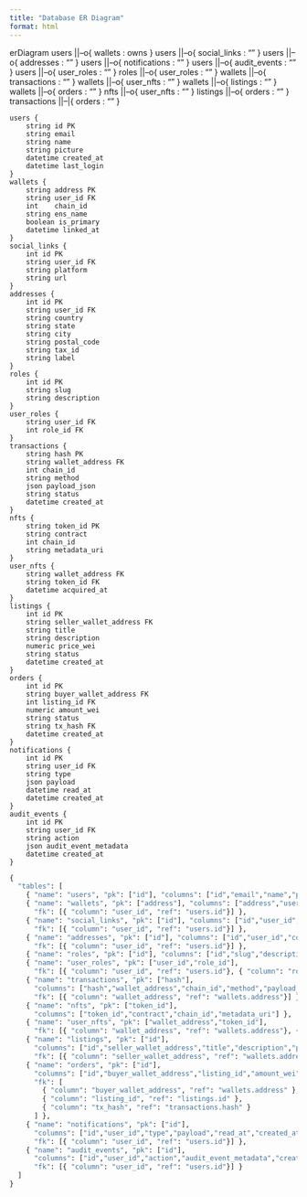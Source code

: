 ```yaml
---
title: "Database ER Diagram"
format: html
---
```


erDiagram
    users ||--o{ wallets : owns }
    users ||--o{ social_links : "" }
    users ||--o{ addresses : "" }
    users ||--o{ notifications : "" }
    users ||--o{ audit_events : "" }
    users ||--o{ user_roles : "" }
    roles ||--o{ user_roles : "" }
    wallets ||--o{ transactions : "" }
    wallets ||--o{ user_nfts : "" }
    wallets ||--o{ listings : "" }
    wallets ||--o{ orders : "" }
    nfts ||--o{ user_nfts : "" }
    listings ||--o{ orders : "" }
    transactions ||--|{ orders : "" }

    users {
        string id PK
        string email
        string name
        string picture
        datetime created_at
        datetime last_login
    }
    wallets {
        string address PK
        string user_id FK
        int    chain_id
        string ens_name
        boolean is_primary
        datetime linked_at
    }
    social_links {
        int id PK
        string user_id FK
        string platform
        string url
    }
    addresses {
        int id PK
        string user_id FK
        string country
        string state
        string city
        string postal_code
        string tax_id
        string label
    }
    roles {
        int id PK
        string slug
        string description
    }
    user_roles {
        string user_id FK
        int role_id FK
    }
    transactions {
        string hash PK
        string wallet_address FK
        int chain_id
        string method
        json payload_json
        string status
        datetime created_at
    }
    nfts {
        string token_id PK
        string contract
        int chain_id
        string metadata_uri
    }
    user_nfts {
        string wallet_address FK
        string token_id FK
        datetime acquired_at
    }
    listings {
        int id PK
        string seller_wallet_address FK
        string title
        string description
        numeric price_wei
        string status
        datetime created_at
    }
    orders {
        int id PK
        string buyer_wallet_address FK
        int listing_id FK
        numeric amount_wei
        string status
        string tx_hash FK
        datetime created_at
    }
    notifications {
        int id PK
        string user_id FK
        string type
        json payload
        datetime read_at
        datetime created_at
    }
    audit_events {
        int id PK
        string user_id FK
        string action
        json audit_event_metadata
        datetime created_at
    }

```python
{
  "tables": [
    { "name": "users", "pk": ["id"], "columns": ["id","email","name","picture","created_at","last_login"] },
    { "name": "wallets", "pk": ["address"], "columns": ["address","user_id","chain_id","ens_name","is_primary","linked_at"],
      "fk": [{ "column": "user_id", "ref": "users.id"}] },
    { "name": "social_links", "pk": ["id"], "columns": ["id","user_id","platform","url"],
      "fk": [{ "column": "user_id", "ref": "users.id"}] },
    { "name": "addresses", "pk": ["id"], "columns": ["id","user_id","country","state","city","postal_code","tax_id","label"],
      "fk": [{ "column": "user_id", "ref": "users.id"}] },
    { "name": "roles", "pk": ["id"], "columns": ["id","slug","description"] },
    { "name": "user_roles", "pk": ["user_id","role_id"],
      "fk": [{ "column": "user_id", "ref": "users.id"}, { "column": "role_id", "ref": "roles.id"}] },
    { "name": "transactions", "pk": ["hash"],
      "columns": ["hash","wallet_address","chain_id","method","payload_json","status","created_at"],
      "fk": [{ "column": "wallet_address", "ref": "wallets.address"}] },
    { "name": "nfts", "pk": ["token_id"],
      "columns": ["token_id","contract","chain_id","metadata_uri"] },
    { "name": "user_nfts", "pk": ["wallet_address","token_id"],
      "fk": [{ "column": "wallet_address", "ref": "wallets.address"}, { "column": "token_id", "ref": "nfts.token_id"}] },
    { "name": "listings", "pk": ["id"],
      "columns": ["id","seller_wallet_address","title","description","price_wei","status","created_at"],
      "fk": [{ "column": "seller_wallet_address", "ref": "wallets.address"}] },
    { "name": "orders", "pk": ["id"],
      "columns": ["id","buyer_wallet_address","listing_id","amount_wei","status","tx_hash","created_at"],
      "fk": [
        { "column": "buyer_wallet_address", "ref": "wallets.address" },
        { "column": "listing_id", "ref": "listings.id" },
        { "column": "tx_hash", "ref": "transactions.hash" }
      ] },
    { "name": "notifications", "pk": ["id"],
      "columns": ["id","user_id","type","payload","read_at","created_at"],
      "fk": [{ "column": "user_id", "ref": "users.id"}] },
    { "name": "audit_events", "pk": ["id"],
      "columns": ["id","user_id","action","audit_event_metadata","created_at"],
      "fk": [{ "column": "user_id", "ref": "users.id"}] }
  ]
}
```